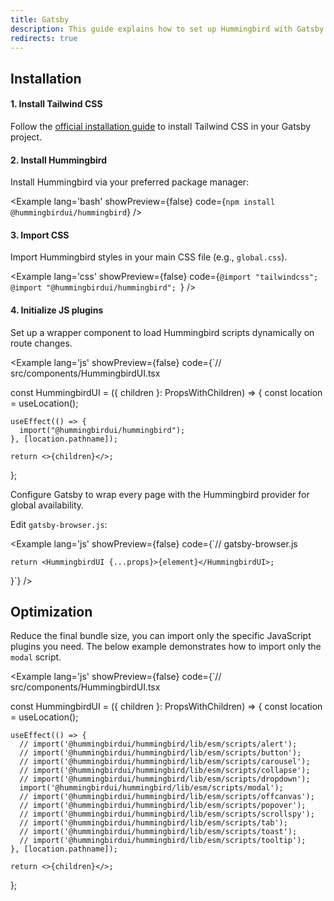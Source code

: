 ```yaml
---
title: Gatsby
description: This guide explains how to set up Hummingbird with Gatsby using Tailwind CSS. It covers project setup, configuration, and usage so you can quickly build and style components in your Gatsby app.
redirects: true
---
```


## Installation

#### 1. Install Tailwind CSS

Follow the <a href="https://tailwindcss.com/docs/installation/framework-guides/gatsby" target="_blank" rel="noopener noreferrer">official installation guide</a> to install Tailwind CSS in your Gatsby project.

#### 2. Install Hummingbird

Install Hummingbird via your preferred package manager:

<Example lang='bash' showPreview={false} code={`npm install @hummingbirdui/hummingbird`} />

#### 3. Import CSS

Import Hummingbird styles in your main CSS file (e.g., `global.css`).

<Example lang='css' showPreview={false} 
  code={`@import "tailwindcss";
  @import "@hummingbirdui/hummingbird";
  `} />

#### 4. Initialize JS plugins

Set up a wrapper component to load Hummingbird scripts dynamically on route changes.

<Example lang='js' showPreview={false} 
  code={`// src/components/HummingbirdUI.tsx

  const HummingbirdUI = ({ children }: PropsWithChildren) => {
    const location = useLocation();

    useEffect(() => {
      import("@hummingbirdui/hummingbird");
    }, [location.pathname]);

    return <>{children}</>;
  };


Configure Gatsby to wrap every page with the Hummingbird provider for global availability.

Edit `gatsby-browser.js`:

<Example lang='js' showPreview={false}
  code={`// gatsby-browser.js

    return <HummingbirdUI {...props}>{element}</HummingbirdUI>;
  }`} />

## Optimization

Reduce the final bundle size, you can import only the specific JavaScript plugins you need. The below example demonstrates how to import only the `modal` script.

<Example lang='js' showPreview={false}
  code={`// src/components/HummingbirdUI.tsx

  const HummingbirdUI = ({ children }: PropsWithChildren) => {
    const location = useLocation();

    useEffect(() => {
      // import('@hummingbirdui/hummingbird/lib/esm/scripts/alert');
      // import('@hummingbirdui/hummingbird/lib/esm/scripts/button');
      // import('@hummingbirdui/hummingbird/lib/esm/scripts/carousel');
      // import('@hummingbirdui/hummingbird/lib/esm/scripts/collapse');
      // import('@hummingbirdui/hummingbird/lib/esm/scripts/dropdown');
      import('@hummingbirdui/hummingbird/lib/esm/scripts/modal');
      // import('@hummingbirdui/hummingbird/lib/esm/scripts/offcanvas');
      // import('@hummingbirdui/hummingbird/lib/esm/scripts/popover');
      // import('@hummingbirdui/hummingbird/lib/esm/scripts/scrollspy');
      // import('@hummingbirdui/hummingbird/lib/esm/scripts/tab');
      // import('@hummingbirdui/hummingbird/lib/esm/scripts/toast');
      // import('@hummingbirdui/hummingbird/lib/esm/scripts/tooltip');
    }, [location.pathname]);

    return <>{children}</>;
  };

